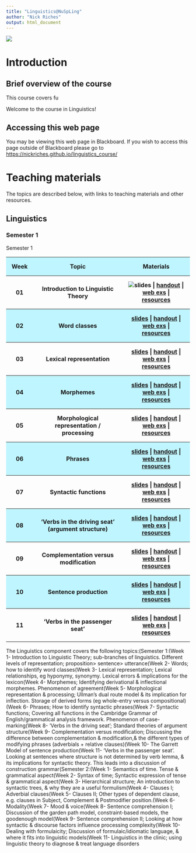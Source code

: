```yaml
---
title: "Linguistics@NuSpLing"
author: "Nick Riches"
output: html_document
---
```


![](images/two_heads.jpg)

# Introduction

## Brief overview of the course

This course covers fu

Welcome to the course in Linguistics!


## Accessing this web page

You may be viewing this web page in Blackboard. If you wish to access this page outside of Blackboard please go to [https://nickriches.github.io/linguistics_course/](https://nickriches.github.io/linguistics_course/)

# Teaching materials

The topics are described below, with links to teaching materials and other resources.

## Linguistics

### Semester 1

<style>

tr:nth-of-type(odd) {
      background-color:#bff5ff;
}

<!-- table, th, td { -->
<!--     border: 1px solid black; -->
<!--     border-collapse: collapse; -->
<!-- } -->
th, td {
    padding: 15px;
}
</style>

Semester 1

 <table style="width:100%">
  <tr><th>Week</th><th>Topic</th><th>Materials</th>
  <tr><th>01</th><th>Introduction to Linguistic Theory</th><th>![slides]() | [handout]() | [web exs](webex/01/01.html) | [resources]()</th>
  <tr><th>02</th><th>Word classes</th><th>[slides]() | [handout]() | [web exs]() | [resources]()</th>
  <tr><th>03</th><th>Lexical representation</th><th>[slides]() | [handout]() | [web exs]() | [resources]()</th>
  <tr><th>04</th><th>Morphemes</th><th>[slides]() | [handout]() | [web exs]() | [resources]()</th>
  <tr><th>05</th><th>Morphological representation / processing</th><th>[slides]() | [handout]() | [web exs]() | [resources]()</th>
  <tr><th>06</th><th>Phrases</th><th>[slides]() | [handout]() | [web exs]() | [resources]()</th>
  <tr><th>07</th><th>Syntactic functions</th><th>[slides]() | [handout]() | [web exs]() | [resources]()</th>
  <tr><th>08</th><th>'Verbs in the driving seat' (argument structure)</th><th>[slides]() | [handout]() | [web exs]() | [resources]()</th>
  <tr><th>09</th><th>Complementation versus modification</th><th>[slides]() | [handout]() | [web exs]() | [resources]()</th>
  <tr><th>10</th><th>Sentence production</th><th>[slides]() | [handout]() | [web exs]() | [resources]()</th>
  <tr><th>11</th><th>'Verbs in the passenger seat'</th><th>[slides]() | [handout]() | [web exs]() | [resources]()</th>
</table> 




The Linguistics component covers the following topics:(Semester 1:(Week 1- Introduction to Linguistic Theory; sub-branches of linguistics. Different levels of representation; proposition> sentence> utterance(Week 2- Words; how to identify word classes(Week 3- Lexical representation; Lexical relationships, eg hyponymy, synonymy. Lexical errors & implications for the lexicon(Week 4- Morphemes; Identifying derivational & inflectional morphemes. Phenomenon of agreement(Week 5- Morphological representation & processing; Ullman’s dual route model & its implication for inflection. Storage of derived forms (eg whole-entry versus compositional)(Week 6- Phrases; How to identify syntactic phrases(Week 7- Syntactic functions; Covering all functions in the Cambridge Grammar of English/grammatical analysis framework. Phenomenon of case-marking(Week 8- ‘Verbs in the driving seat’; Standard theories of argument structure(Week 9- Complementation versus modification; Discussing the difference between complementation & modification,& the different types of modifying phrases (adverbials + relative clauses)(Week 10- The Garrett Model of sentence production(Week 11- ‘Verbs in the passenger seat’. Looking at sentences where structure is not determined by verb lemma, & its implications for syntactic theory. This leads into a discussion of construction grammar(Semester 2:(Week 1- Semantics of time. Tense & grammatical aspect(Week 2- Syntax of time; Syntactic expression of tense & grammatical aspect(Week 3- Hierarchical structure; An introduction to syntactic trees, & why they are a useful formulism(Week 4- Clauses I; Adverbial clauses(Week 5- Clauses II; Other types of dependent clause, e.g. clauses in Subject, Complement & Postmodifier position.(Week 6- Modality(Week 7- Mood & voice(Week 8- Sentence comprehension I; Discussion of the garden path model, constraint-based models, the goodenough model(Week 9- Sentence comprehension II; Looking at how syntactic & discourse factors influence processing complexity(Week 10- Dealing with formulaicity; Discussion of formulaic/idiomatic language, & where it fits into linguistic models(Week 11- Linguistics in the clinic; using linguistic theory to diagnose & treat language disorders


